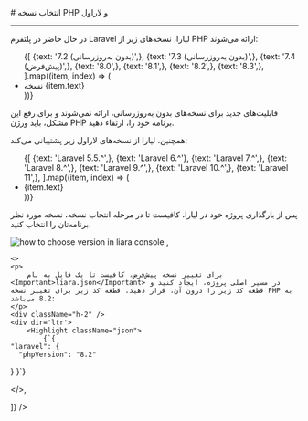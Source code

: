 

<Layout>
<Head>
<title>مستندات انتخاب نسخه PHP در Laravel - لیارا</title>
</Head>
# انتخاب نسخه PHP و لاراول
<hr className="mb-2" />

در حال حاضر در پلتفرم Laravel لیارا، نسخه‌های زیر از  PHP ارائه می‌شوند: 

<div className="h-2" />
<ul className="pr-4">
  {[
    {text: '7.2 (بدون به‌روزرسانی)',},
    {text: '7.3 (بدون به‌روزرسانی)',},
    {text: '7.4 (پیش‌فرض)',},
    {text: '8.0',},
    {text: '8.1',},
    {text: '8.2',},
    {text: '8.3',},
  ].map((item, index) => (
    <li
      key={index}
      style={{
        textDecorationColor: "#9ca3af"
      }}
    >
        نسخه {item.text}
    </li>
  ))}
</ul>

<div className="h-2" />
<Alert variant="warning">
<p>
 قابلیت‌های جدید برای نسخه‌های بدون به‌روزرسانی، ارائه نمی‌شوند و برای رفع این مشکل، باید ورژن PHP برنامه خود را، ارتقاء دهید.
</p>
</Alert>
<div className="h-2" />
همچنین، لیارا از نسخه‌های لاراول زیر پشتیبانی می‌کند:

<div className="h-2" />
<div dir="ltr">
<ul className="pr-4">
  {[
    {text: 'Laravel 5.5.^',},
    {text: 'Laravel 6.^'},
    {text: 'Laravel 7.^',},
    {text: 'Laravel 8.^',},
    {text: 'Laravel 9.^',},
    {text: 'Laravel 10.^',},
    {text: 'Laravel 11',},
  ].map((item, index) => (
    <li
      key={index}
      style={{
        textDecorationColor: "#9ca3af"
      }}
    >
      {item.text}
    </li>
  ))}
</ul>
</div>

<Section id="change-default-version" title="تغییر نسخه پیش‌فرض" />
<Tabs 
    tabs={["Liara Console", "Liara CLI"]} 
    content={[
    <>
    <p>پس از بارگذاری پروژه خود در لیارا، کافیست تا در مرحله انتخاب نسخه، نسخه مورد نظر برنامه‌تان را انتخاب کنید.</p>
    <img src="https://files.liara.ir/liara/docs/choose-laravel-php-version-using-console.png" alt="how to choose version in liara console" />
    </>,

    <>
    <p>
        برای تغییر نسخه پیش‌فرض، کافیست تا یک فایل به نام <Important>liara.json</Important> در مسیر اصلی پروژه، ایجاد کنید و قطعه کد زیر را درون آن، قرار دهید. قطعه کد زیر برای تغییر نسخه PHP به 8.2 می‌باشد:
    </p>
    <div className="h-2" />
    <div dir='ltr'>
        <Highlight className="json">
            {`{
    "laravel": {
      "phpVersion": "8.2"
  }
}`}
        </Highlight>
    </div>
    <div className="h-2" />
    </>,

]} 
/>


</Layout>